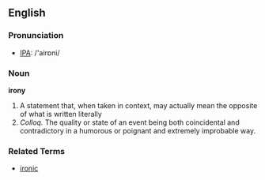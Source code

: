 ==English==
===Pronunciation===
* [[IPA]]: /'airɒni/
===Noun===
'''irony'''
#A statement that, when taken in context, may actually mean the opposite of what is written literally
# ''Colloq.''  The quality or state of an event being both coincidental and contradictory in a humorous or poignant and extremely improbable way.

===Related Terms===
*[[ironic]]